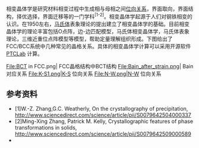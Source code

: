 {{dead end|time=2014-06-29T12:42:15+00:00}}

相变晶体学是研究材料相变过程中生成相与母相之间[[位向关系|位向关系]]，界面取向，界面结构，择优选择，界面迁移等的一门学科<sup>[1-2]</sup>。相变晶体学起源于人们对钢铁相变的认识。在1950左右，[[马氏体|马氏体]]表象理论的提出建立了相变晶体学的基础。目前相变晶体学的理论丰富包括O点阵，边-边匹配模型，马氏体相变晶体学，马氏体表象理论，三维近重位点阵模型等模型，帮助定量理解组织形成。下图给出了FCC/BCC系统中几种常见的晶格关系。具体的相变晶体学计算可以采用开源软件[http://sourceforge.net/projects/tclab/ PTCLab] {{Wayback|url=http://sourceforge.net/projects/tclab/ |date=20140714153255 }}计算。
<gallery>
File:BCT in FCC.png| FCC晶格结构中BCT结构
File:Bain_after_strain.png| Bain对应关系
File:K-S1.png|K-S 位向关系
File:N-W.png|N-W 位向关系
</gallery>

==参考资料==
<references />
<!--- After listing your sources please cite them using inline citations and place them after the information they cite. Please see http://en.wikipedia.org/wiki/Wikipedia:REFB for instructions on how to add citations. --->
*[1]W.-Z. Zhang,G.C. Weatherly, On the crystallography of precipitation, http://www.sciencedirect.com/science/article/pii/S0079642504000337 {{Wayback|url=http://www.sciencedirect.com/science/article/pii/S0079642504000337 |date=20150924161314 }}
*[2]Ming-Xing Zhang, Patrick M. Kelly, Crystallographic features of phase transformations in solids, http://www.sciencedirect.com/science/article/pii/S0079642509000589 {{Wayback|url=http://www.sciencedirect.com/science/article/pii/S0079642509000589 |date=20150924161315 }}
*

{{Category:相变|time=2014-06-29T12:42:15+00:00}}